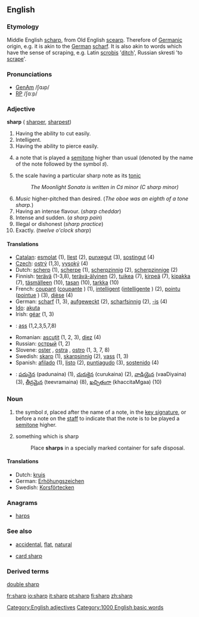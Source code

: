 ==English==

===Etymology===
Middle English [[scharp]], from Old English [[scearp]].  Therefore of [[Germanic]] origin, e.g. it is akin to the [[German]] [[scharf]]. It is also akin to words which have the sense of scraping, e.g. Latin [[scrobis]] '[[ditch]]', Russian skresti 'to [[scrape]]'.

===Pronunciations===
*[[w:General American|GenAm]] /ʃɑɹp/
*[[w:Received Pronunciation|RP]] /ʃɑːp/

===Adjective===
'''sharp''' ({{compare}} [[sharper]], {{super}} [[sharpest]])

#Having the ability to cut easily.
#Intelligent.
#Having the ability to pierce easily.
# {{music}} a note that is played a [[semitone]] higher than usual (denoted by the name of the note followed by the symbol &#9839;).
# {{music}} the scale having a particular sharp note as its [[tonic]]
#: ''The Moonlight Sonata is written in C&#9839; minor (C sharp minor)''
#''Music'' higher-pitched than desired. (''The oboe was an eighth of a tone sharp.'')
#Having an intense flavour. (''sharp cheddar'')
#Intense and sudden. (''a sharp pain'')
#Illegal or dishonest (''sharp practice'')
#Exactly. (''twelve o'clock sharp'')

==== Translations ====
*[[Catalan]]: [[esmolat]] (1), [[llest]] (2), [[punxegut]] (3), [[sostingut]] (4)
*[[Czech]]: [[ostrý]] (1,3), [[vysoký]] (4)
*Dutch: [[scherp]] (1), [[scherpe]] (1), [[scherpzinnig]] (2), [[scherpzinnige]] (2)
*Finnish: [[terävä]] (1-3,8), [[terävä-älyinen]] (2), [[tuikea]] (7), [[kirpeä]] (7), [[kipakka]] (7), [[täsmälleen]] (10), [[tasan]] (10), [[tarkka]] (10)
*French: [[coupant]] {{m}} ([[coupante]] {{f}}) (1), [[intelligent]] {{m}} ([[intelligente]] {{f}}) (2), [[pointu]] {{m}} ([[pointue]] {{f}}) (3), [[dièse]] {{m}} {{f}} (4)
*German: [[scharf]] (1, 3), [[aufgeweckt]] (2), [[scharfsinnig]] (2), [[-is]] (4)
*[[Ido]]: [[akuta]]
*Irish: [[géar]] (1, 3)
*{{lv}}: [[ass]] (1,2,3,5,7,8)
*Romanian: [[ascuţit]] (1, 2, 3), [[diez]] (4)
*Russian: [[острый]] (1, 2)
*Slovene: [[oster]] {{m}}, [[ostra]] {{f}}, [[ostro]] {{n}} (1, 3, 7, 8)
*Swedish: [[skarp]] (1), [[skarpsinnig]] (2), [[vass]] (1, 3)
*Spanish: [[afilado]] (1), [[listo]] (2), [[puntiagudo]] (3), [[sostenido]] (4)
*{{te}}: [[పదునైన]] (padunaina) (1), [[చురుకైన]] (curukaina) (2), [[వాడియైన]] (vaaDiyaina) (3), [[తీవ్రమైన]] (teevramaina) (8), [[ఖచ్చితంగా]] (khaccitaMgaa) (10)

===Noun===
{{en-noun-reg}}

# {{music}} the symbol &#9839;, placed after the name of a note, in the [[key signature]], or before a note on the [[staff]] to indicate that the note is to be played a [[semitone]] higher.
#something which is sharp
#:Place '''sharps''' in a specially marked container for safe disposal.

====Translations====
*Dutch: [[kruis]] {{f}}
*German: [[Erhöhungszeichen]] {{n}}
*Swedish: [[Korsförtecken]]

===Anagrams===
*[[harps]]

===See also===
*{{music}} [[accidental]], [[flat]], [[natural]]
*[[card sharp]]

===Derived terms===
[[double sharp]]

[[Category:English adjectives]]
[[Category:1000 English basic words]]

[[fr:sharp]]
[[io:sharp]]
[[it:sharp]]
[[pt:sharp]]
[[fi:sharp]]
[[zh:sharp]]